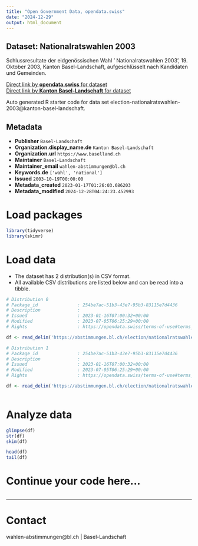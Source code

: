 ```yaml
---
title: "Open Government Data, opendata.swiss"
date: "2024-12-29"
output: html_document
---
```


## Dataset: Nationalratswahlen 2003

Schlussresultate der eidgenössischen Wahl ' Nationalratswahlen 2003', 19. Oktober 2003, Kanton Basel-Landschaft, aufgeschlüsselt nach Kandidaten und Gemeinden.

[Direct link by **opendata.swiss** for dataset](https://opendata.swiss/de/dataset/nationalratswahlen-2003)<br>
[Direct link by **Kanton Basel-Landschaft** for dataset](https://abstimmungen.bl.ch/election/nationalratswahlen-2003/data)

Auto generated R starter code for data set election-nationalratswahlen-2003@kanton-basel-landschaft.

## Metadata

- **Publisher** `Basel-Landschaft`
- **Organization.display_name.de** `Kanton Basel-Landschaft`
- **Organization.url** `https://www.baselland.ch`
- **Maintainer** `Basel-Landschaft`
- **Maintainer_email** `wahlen-abstimmungen@bl.ch`
- **Keywords.de** `['wahl', 'national']`
- **Issued** `2003-10-19T00:00:00`
- **Metadata_created** `2023-01-17T01:26:03.686203`
- **Metadata_modified** `2024-12-28T04:24:23.452993`


# Load packages

```r

library(tidyverse)
library(skimr)

```

# Load data

-   The dataset has 2 distribution(s) in CSV format.
-   All available CSV distributions are listed below and can be read into a tibble.

```r

# Distribution 0
# Package_id               : 254be7ac-51b3-43e7-95b3-83115e7d4436
# Description              : 
# Issued                   : 2023-01-16T07:00:32+00:00
# Modified                 : 2023-07-05T06:25:29+00:00
# Rights                   : https://opendata.swiss/terms-of-use#terms_by

df <- read_delim('https://abstimmungen.bl.ch/election/nationalratswahlen-2003/data-parties-csv')

# Distribution 1
# Package_id               : 254be7ac-51b3-43e7-95b3-83115e7d4436
# Description              : 
# Issued                   : 2023-01-16T07:00:32+00:00
# Modified                 : 2023-07-05T06:25:29+00:00
# Rights                   : https://opendata.swiss/terms-of-use#terms_by

df <- read_delim('https://abstimmungen.bl.ch/election/nationalratswahlen-2003/data-csv')



```

# Analyze data

```r

glimpse(df)
str(df)
skim(df)

head(df)
tail(df)

```

# Continue your code here...

```r

```

------------------------------------------------------------------------

# Contact

wahlen-abstimmungen@bl.ch | Basel-Landschaft
